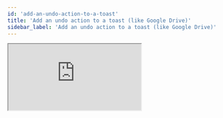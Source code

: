 ```yaml
---
id: 'add-an-undo-action-to-a-toast'
title: 'Add an undo action to a toast (like Google Drive)'
sidebar_label: 'Add an undo action to a toast (like Google Drive)'
---
```


<iframe
     src="https://codesandbox.io/embed/l2qkywz7xl?autoresize=1&fontsize=14&hidenavigation=1&theme=dark&view=preview"
     style={
       {
            width:"100%",
            height: "500px",
            border:0,
          borderRadius: "4px",
          overflow:"hidden"
       }
     }
     title="l2qkywz7xl"
     allow="geolocation; microphone; camera; midi; vr; accelerometer; gyroscope; payment; ambient-light-sensor; encrypted-media; usb"
     sandbox="allow-modals allow-forms allow-popups allow-scripts allow-same-origin"
/>
<details>
  <summary>Bounce</summary>
  <img src ="https://user-images.githubusercontent.com/5574267/38770379-985f49c8-4012-11e8-9db1-5d4d1f26a3d5.gif" />
</details>